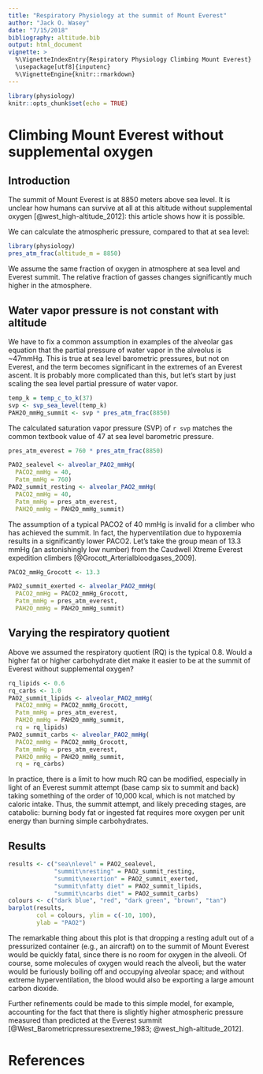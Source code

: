 ```yaml
---
title: "Respiratory Physiology at the summit of Mount Everest"
author: "Jack O. Wasey"
date: "7/15/2018"
bibliography: altitude.bib
output: html_document
vignette: >
  %\VignetteIndexEntry{Respiratory Physiology Climbing Mount Everest}
  \usepackage[utf8]{inputenc}
  %\VignetteEngine{knitr::rmarkdown}
---
```


```r
library(physiology)
knitr::opts_chunk$set(echo = TRUE)
```

# Climbing Mount Everest without supplemental oxygen

## Introduction

The summit of Mount Everest is at 8850 meters above sea level. It is unclear how humans can survive at all at this altitude without supplemental oxygen [@west_high-altitude_2012]: this article shows how it is possible.

We can calculate the atmospheric pressure, compared to that at sea level:

```r
library(physiology)
pres_atm_frac(altitude_m = 8850)
```
We assume the same fraction of oxygen in atmosphere at sea level and Everest summit. The relative fraction of gasses changes significantly much higher in the atmosphere.

## Water vapor pressure is not constant with altitude

We have to fix a common assumption in examples of the alveolar gas equation that the partial pressure of water vapor in the alveolus is ~47mmHg. This is true at sea level barometric pressures, but not on Everest, and the term becomes significant in the extremes of an Everest ascent. It is probably more complicated than this, but let's start by just scaling the sea level partial pressure of water vapor.

```r
temp_k = temp_c_to_k(37)
svp <- svp_sea_level(temp_k)
PAH2O_mmHg_summit <- svp * pres_atm_frac(8850)
```

The calculated saturation vapor pressure (SVP) of `r svp` matches the common textbook value of 47 at sea level barometric pressure.

```r
pres_atm_everest = 760 * pres_atm_frac(8850)

PAO2_sealevel <- alveolar_PAO2_mmHg(
  PACO2_mmHg = 40,
  Patm_mmHg = 760)
PAO2_summit_resting <- alveolar_PAO2_mmHg(
  PACO2_mmHg = 40, 
  Patm_mmHg = pres_atm_everest,
  PAH2O_mmHg = PAH2O_mmHg_summit)
```

The assumption of a typical PACO2 of 40 mmHg is invalid for a climber who has achieved the summit. In fact, the hyperventilation due to hypoxemia results in a significantly lower PACO2. Let's take the group mean of 13.3 mmHg (an astonishingly low number) from the Caudwell Xtreme Everest expedition climbers [@Grocott_Arterialbloodgases_2009].

```r

PACO2_mmHg_Grocott <- 13.3

PAO2_summit_exerted <- alveolar_PAO2_mmHg(
  PACO2_mmHg = PACO2_mmHg_Grocott, 
  Patm_mmHg = pres_atm_everest,
  PAH2O_mmHg = PAH2O_mmHg_summit)
```

## Varying the respiratory quotient

Above we assumed the respiratory quotient (RQ) is the typical 0.8. Would a higher fat or higher carbohydrate diet make it easier to be at the summit of Everest without supplemental oxygen?

```r
rq_lipids <- 0.6
rq_carbs <- 1.0
PAO2_summit_lipids <- alveolar_PAO2_mmHg(
  PACO2_mmHg = PACO2_mmHg_Grocott, 
  Patm_mmHg = pres_atm_everest,
  PAH2O_mmHg = PAH2O_mmHg_summit,
  rq = rq_lipids)
PAO2_summit_carbs <- alveolar_PAO2_mmHg(
  PACO2_mmHg = PACO2_mmHg_Grocott, 
  Patm_mmHg = pres_atm_everest,
  PAH2O_mmHg = PAH2O_mmHg_summit,
  rq = rq_carbs)
```

In practice, there is a limit to how much RQ can be modified, especially in light of an Everest summit attempt (base camp six to summit and back) taking something of the order of 10,000 kcal, which is not matched by caloric intake. Thus, the summit attempt, and likely preceding stages, are catabolic: burning body fat or ingested fat requires more oxygen per unit energy than burning simple carbohydrates.

## Results

```r
results <- c("sea\nlevel" = PAO2_sealevel, 
             "summit\nresting" = PAO2_summit_resting, 
             "summit\nexertion" = PAO2_summit_exerted, 
             "summit\nfatty diet" = PAO2_summit_lipids, 
             "summit\ncarbs diet" = PAO2_summit_carbs)
colours <- c("dark blue", "red", "dark green", "brown", "tan")
barplot(results, 
        col = colours, ylim = c(-10, 100),
        ylab = "PAO2")
```

The remarkable thing about this plot is that dropping a resting adult out of a pressurized container (e.g., an aircraft) on to the summit of Mount Everest would be quickly fatal, since there is no room for oxygen in the alveoli. Of course, some molecules of oxygen would reach the alveoli, but the water would be furiously boiling off and occupying alveolar space; and without extreme hyperventilation, the blood would also be exporting a large amount carbon dioxide.

Further refinements could be made to this simple model, for example, accounting for the fact that there is slightly higher atmospheric pressure measured than predicted at the Everest summit [@West_Barometricpressuresextreme_1983; @west_high-altitude_2012].

# References
